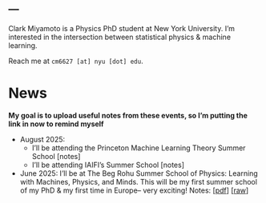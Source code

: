 ---
---

Clark Miyamoto is a Physics PhD student at New York University. 
I'm interested in the intersection between statistical physics & machine learning. 

Reach me at `cm6627 [at] nyu [dot] edu`.

# News
**My goal is to upload useful notes from these events, so I'm putting the link in now to remind myself**

- August 2025:
    - I'll be attending the Princeton Machine Learning Theory Summer School [notes]
    - I'll be attending IAIFI's Summer School [notes]
- June 2025: I'll be at The Beg Rohu Summer School of Physics: Learning with Machines, Physics, and Minds. This will be my first summer school of my PhD & my first time in Europe-- very exciting! Notes: [[pdf](https://clarkmiyamoto.github.io/begrohu2025/main.pdf)] [[raw](https://github.com/clarkmiyamoto/begrohu2025)]